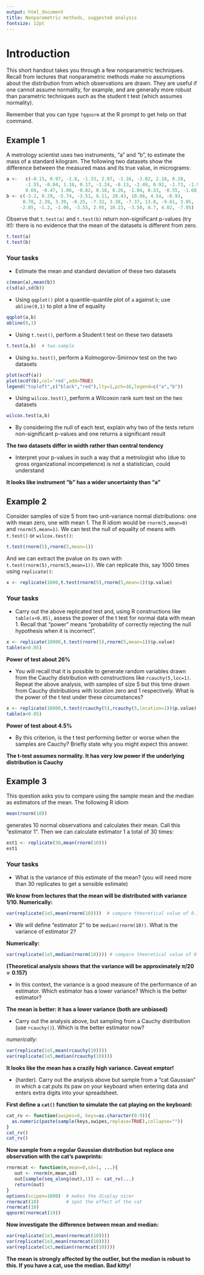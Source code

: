```yaml
---
output: html_document
title: Nonparametric methods, suggested analysis
fontsize: 12pt
---
```



# Introduction

This short handout takes you through a few nonparametric techniques.
Recall from lectures that nonparametric methods make no assumptions
about the distribution from which observations are drawn.  They are
useful if one cannot assume normality, for example, and are generally
more robust than parametric techniques such as the student t test
(which assumes normality).


Remember that you can type `?qqnorm` at the R prompt to get help
on that command.

## Example 1


A metrology scientist uses two instruments, "a" and "b", to estimate
the mass of a standard kilogram.  The following two datasets show the
difference between the measured mass and its true value, in
micrograms:

```r
a <-   c(-0.15, 0.97, -1.8, -1.33, 2.97, -1.16, -3.02, 2.18, 0.28, 
       -1.55, -0.04, 1.16, 0.17, -1.24, -0.13, -2.49, 0.92, -1.73, -1.94, 
       0.69, -0.47, 1.06, -0.82, 0.18, 0.26, -1.04, 0.33, -0.55, -1.68)
b <- c(-3.2, 0.29, -5.74, -3.51, 6.11, 20.43, 10.66, 4.54, -0.93, 
      0.78, 2.39, 3.39, -0.25, -7.32, 3.38, -7.37, 13.8, -9.61, 3.05, 
     -2.05, -1.2, -1.06, -3.55, 2.95, 10.23, -3.58, 8.7, 4.02, -7.95)
```

Observe that `t.test(a)` and `t.test(b)` return non-significant
p-values (try it!): there is no evidence that the mean of the datasets
is different from zero.


```r
t.test(a)
t.test(b)
```

### Your tasks

* Estimate the mean and standard deviation of these two datasets

```r
c(mean(a),mean(b))
c(sd(a),sd(b))
```


* Using `qqplot()`  plot a quantile-quantile
  plot of `a` against `b`; use `abline(0,1)` to plot a line of equality

```r
qqplot(a,b)
abline(0,1)
```


* Using `t.test()`, perform a Student t test on
  these two datasets

```r
t.test(a,b)  # two-sample
```

* Using `ks.test()`, perform a
  Kolmogorov-Smirnov test on the two datasets


```r
plot(ecdf(a))
plot(ecdf(b),col='red',add=TRUE)
legend("topleft",c("black","red"),lty=1,pch=16,legend=c("a","b"))
```

* Using `wilcox.test()`, perform a Wilcoxon
  rank sum test on the two datasets


```r
wilcox.test(a,b)
```

* By considering the null of each test, explain why two of the
  tests return non-significant p-values and one returns a significant result

**The two datasets differ in width rather than central tendency**

* Interpret your p-values in such a way that a metrologist who
  (due to gross organizational incompetence) is not a statistician,
  could understand

**It looks like instrument "b" has a wider uncertainty than "a"**

## Example 2

Consider samples of size 5 from two unit-variance normal
distributions: one with mean zero, one with mean 1.  The R idiom would
be `rnorm(5,mean=0)` and `rnorm(5,mean=1)`.  We can test the null of
equality of means with `t.test()` or `wilcox.test()`:

```r
t.test(rnorm(5),rnorm(5,mean=1))
```

And we can extract the pvalue on its own with
`t.test(rnorm(5),rnorm(5,mean=1))`.  We can replicate this, say 1000
times using `replicate()`:

```r
x <- replicate(1000,t.test(rnorm(5),rnorm(5,mean=1))$p.value)
```

### Your tasks 


* Carry out the above replicated test and, using R constructions
  like `table(x<0.05)`, assess the power of the t test for normal
  data with mean 1.  Recall that "power" means "probability of
  correctly rejecting the null hypothesis when it is incorrect".

```r
x <- replicate(10000,t.test(rnorm(5),rnorm(5,mean=1))$p.value)
table(x<0.05)
```

**Power of test about 26%**

* You will recall that it is possible to generate random variables
  drawn from the Cauchy distribution with constructions like
  `rcauchy(5,loc=1)`.  Repeat the above analysis, with samples of size
  5 but this time drawn from Cauchy distributions with location zero
  and 1 respectively.  What is the power of the t test under these
  circumstances?


```r
x <- replicate(10000,t.test(rcauchy(5),rcauchy(5,location=1))$p.value)
table(x<0.05)
```

**Power of test about 4.5%**

* By this criterion, is the t test performing better or worse when the
  samples are Cauchy?  Briefly state why you might expect this answer.

**The t-test assumes normality.  It has very low power if the
  underlying distribution is Cauchy**

## Example 3

This question asks you to compare using the sample mean and the median
  as estimators of the mean.  The following R idiom
  
```r
mean(rnorm(10))
```
  
generates 10 normal observations and calculates their mean.  Call this
"estimator 1".  Then we can calculate estimator 1 a total of 30 times:

```r
est1 <- replicate(30,mean(rnorm(10)))
est1
```

### Your tasks
  
* What is the variance of this estimate of the mean? (you will need
    more than 30 replicates to get a sensible estimate)

**We know from lectures that the mean will be distributed with
  variance $1/10$.  Numerically:**

```r
var(replicate(1e5,mean(rnorm(10))))  # compare theoretical value of 0.1
```


* We will define "estimator 2" to be `median(rnorm(10))`.
    What is the variance of estimator 2?

**Numerically:**

```r
var(replicate(1e5,median(rnorm(10)))) # compare theoretical value of 0.157
```

**(Theoretical analysis shows that the variance will be approximately
  $\pi/20=0.157$)**

* In this context, the variance is a good measure of the
    performance of an estimator.  Which estimator has a lower
    variance?  Which is the better estimator?

**The mean is better: it has a lower variance (both are unbiased)**

* Carry out the analysis above, but sampling from a Cauchy
    distribution (use `rcauchy()`).  Which is the better
    estimator now?

*numerically*:

```r
var(replicate(1e5,mean(rcauchy(10))))
var(replicate(1e5,median(rcauchy(10))))
```

**It looks like the mean has a crazily high variance.  Caveat emptor!**


* (harder).  Carry out the analysis above but sample from a "cat
  Gaussian" in which a cat puts its paw on your keyboard when entering
  data and enters extra digits into your spreadsheet.

**First define a `cat()` function to simulate the cat playing on the
  keyboard:**

```r
cat_rv <- function(swipes=8, keys=as.character(0:9)){
  as.numeric(paste(sample(keys,swipes,replace=TRUE),collapse=""))
}
cat_rv()
cat_rv()
```

**Now sample from a regular Gaussian distribution but replace one
  observation with the cat's pawprints:**

```r
rnormcat <- function(n,mean=0,sd=1, ...){
   out <- rnorm(n,mean,sd)
   out[sample(seq_along(out),1)] <- cat_rv(...)
   return(out)
}
options(scipen=1000)  # makes the display nicer
rnormcat(10)          # spot the effect of the cat
rnormcat(10)
qqnorm(rnormcat(10))
```

**Now investigate the difference between mean and median:**

```r
var(replicate(1e3,mean(rnormcat(10))))
var(replicate(1e3,mean(rnormcat(10))))
var(replicate(1e3,median(rnormcat(10))))
```

**The mean is strongly affected by the outlier, but the median is
  robust to this.  If you have a cat, use the median.  Bad kitty!**